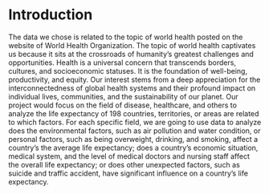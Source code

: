# Introduction
The data we chose is related to the topic of world health posted on the website of World Health Organization. The topic of world health captivates us because it sits at the crossroads of humanity's greatest challenges and opportunities. Health is a universal concern that transcends borders, cultures, and socioeconomic statuses. It is the foundation of well-being, productivity, and equity. Our interest stems from a deep appreciation for the interconnectedness of global health systems and their profound impact on individual lives, communities, and the sustainability of our planet. Our project would focus on the field of disease, healthcare, and others to analyze the life expectancy of 198 countries, territories, or areas are related to which factors. For each specific field, we are going to use data to analyze does the environmental factors, such as air pollution and water condition, or personal factors, such as being overweight, drinking, and smoking, affect a country's the average life expectancy; does a country's economic situation, medical system, and the level of medical doctors and nursing staff affect the overall life expectancy; or does other unexpected factors, such as suicide and traffic accident, have significant influence on a country's life expectancy. 
